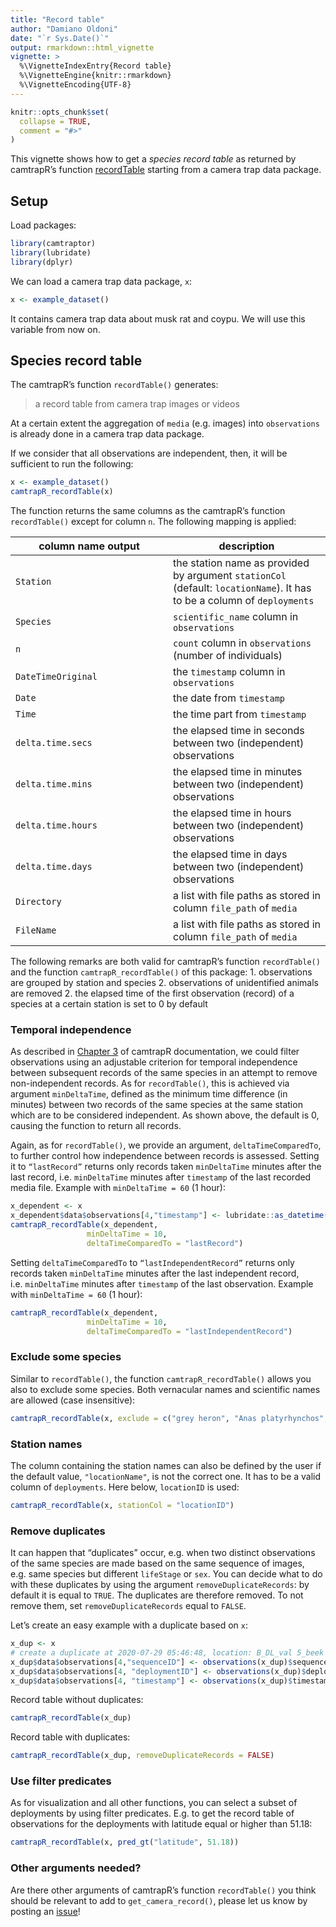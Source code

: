 ```yaml
---
title: "Record table"
author: "Damiano Oldoni"
date: "`r Sys.Date()`"
output: rmarkdown::html_vignette
vignette: >
  %\VignetteIndexEntry{Record table}
  %\VignetteEngine{knitr::rmarkdown}
  %\VignetteEncoding{UTF-8}
---
```


```r
knitr::opts_chunk$set(
  collapse = TRUE,
  comment = "#>"
)
```

This vignette shows how to get a _species record table_ as returned by camtrapR's function [recordTable](https://jniedballa.github.io/camtrapR/reference/recordTable.html) starting from a camera trap data package.

## Setup

Load packages:

```r
library(camtraptor)
library(lubridate)
library(dplyr)
```

We can load a camera trap data package, `x`:

```r
x <- example_dataset()
```

It contains camera trap data about musk rat and coypu. We will use this variable from now on.

## Species record table

The camtrapR's function `recordTable()` generates:

> a record table from camera trap images or videos

At a certain extent the aggregation of `media` (e.g. images) into `observations` is already done in a camera trap data package.

If we consider that all observations are independent, then, it will be sufficient to run the following:

```r
x <- example_dataset()
camtrapR_recordTable(x)
```

The function returns the same columns as the camtrapR's function `recordTable()` except for column `n`. The following mapping is applied:

column name output | description
--- | ---
`Station` | the station name as provided by argument `stationCol` (default: `locationName`). It has to be a column of `deployments`
`Species` |  `scientific_name` column in `observations`
`n` | `count` column in `observations` (number of individuals)
`DateTimeOriginal` | the `timestamp` column in `observations`
`Date` | the date from `timestamp`
`Time` | the time part from `timestamp`
`delta.time.secs` | the elapsed time in seconds between two (independent) observations
`delta.time.mins` | the elapsed time in minutes between two (independent) observations
`delta.time.hours` | the elapsed time in hours between two (independent) observations
`delta.time.days` | the elapsed time in days between two (independent) observations
`Directory` | a list with file paths as stored in column `file_path` of `media`
`FileName` | a list with file paths as stored in column `file_path` of `media`

The following remarks are both valid for camtrapR's function  `recordTable()` and the function  `camtrapR_recordTable()` of this package:
1. observations are grouped by station and species
2. observations of unidentified animals are removed
2. the elapsed time of the first observation (record) of a species at a certain station is set to 0 by default

### Temporal independence

As described in [Chapter 3](https://jniedballa.github.io/camtrapR/articles/camtrapr3.html) of camtrapR documentation, we could filter observations using an adjustable criterion for temporal independence between subsequent records of the same species in an attempt to remove non-independent records. As for `recordTable()`, this is achieved via argument `minDeltaTime`, defined as the minimum time difference (in minutes) between two records of the same species at the same station which are to be considered independent. As shown above, the default is 0, causing the function to return all records.

Again, as for `recordTable()`, we provide an argument, `deltaTimeComparedTo`, to further control how independence between records is assessed. Setting it to `“lastRecord”` returns only records taken `minDeltaTime` minutes after the last record, i.e. `minDeltaTime` minutes after `timestamp` of the last recorded media file. Example with  `minDeltaTime = 60` (1 hour):

```r
x_dependent <- x
x_dependent$data$observations[4,"timestamp"] <- lubridate::as_datetime("2020-07-29 05:55:00")
camtrapR_recordTable(x_dependent, 
                 minDeltaTime = 10, 
                 deltaTimeComparedTo = "lastRecord")
```

Setting `deltaTimeComparedTo` to `“lastIndependentRecord”` returns only records taken `minDeltaTime` minutes after the last independent record, i.e. `minDeltaTime` minutes after `timestamp` of the last observation. Example with  `minDeltaTime = 60` (1 hour):

```r
camtrapR_recordTable(x_dependent, 
                 minDeltaTime = 10, 
                 deltaTimeComparedTo = "lastIndependentRecord")
```

### Exclude some species

Similar to `recordTable()`, the function `camtrapR_recordTable()` allows you also to
exclude some species. Both vernacular names and scientific names are allowed (case insensitive):

```r
camtrapR_recordTable(x, exclude = c("grey heron", "Anas platyrhynchos", "mens"))
```

### Station names

The column containing the station names can also be defined by the user if the default value, `"locationName"`, is not the correct one. It has to be a valid column of  `deployments`. Here below, `locationID` is used:

```r
camtrapR_recordTable(x, stationCol = "locationID")
```

### Remove duplicates

It can happen that "duplicates" occur, e.g. when two distinct observations of the same species are made based on the same sequence of images, e.g. same species but different `lifeStage` or `sex`. You can decide what to do with these duplicates by using the argument `removeDuplicateRecords`: by default it is equal to `TRUE`. The duplicates are therefore removed.  To not remove them, set `removeDuplicateRecords` equal to `FALSE`.

Let's create an easy example with a duplicate based on `x`:

```r
x_dup <- x
# create a duplicate at 2020-07-29 05:46:48, location: B_DL_val 5_beek kleine vijver
x_dup$data$observations[4,"sequenceID"] <- observations(x_dup)$sequenceID[3]
x_dup$data$observations[4, "deploymentID"] <- observations(x_dup)$deploymentID[3]
x_dup$data$observations[4, "timestamp"] <- observations(x_dup)$timestamp[3]
```

Record table without duplicates:

```r
camtrapR_recordTable(x_dup)
```

Record table with duplicates:

```r
camtrapR_recordTable(x_dup, removeDuplicateRecords = FALSE)
```

### Use filter predicates

As for visualization and all other functions, you can select a subset of deployments by using filter predicates. E.g. to get the record table of observations for the deployments with latitude equal or higher than 51.18:

```r
camtrapR_recordTable(x, pred_gt("latitude", 51.18))
```

### Other arguments needed?

Are there other arguments of camtrapR's function `recordTable()` you think should be relevant to add to `get_camera_record()`, please let us know by posting an [issue](https://github.com/inbo/camtraptor/issues)!
